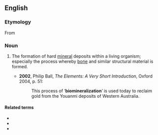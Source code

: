 ==English==
{{wikipedia}}

===Etymology===
From {{prefix|bio|mineralization|lang=en}}

===Noun===
{{en-noun|-}}

# {{lb|en|biochemistry}} The formation of hard [[mineral]] deposits within a living organism; especially the process whereby [[bone]] and similar structural material is formed.
#* '''2002''', Philip Ball, ''The Elements: A Very Short Introduction'', Oxford 2004, p. 51:
#*: This process of ‘'''biomineralization'''’ is used today to reclaim gold from the Youanmi deposits of Western Australia.

====Related terms====
* {{l|en|biomineral}}
* {{l|en|biomineralize}}
* {{l|en|biomineralogy}}